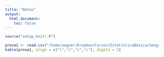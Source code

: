 ```yaml
---
title: "Notas"
output:
  html_document:
    toc: false
---
```


```r
source("setup_knitr.R")
```


```r
prova1 <- read.csv("/home/wagner/Dropbox/Cursos/EstatísticaBásica/Geografia/Prova1Notas.csv", header = TRUE)
kable(prova1, align = c("l","c","c","c"), digits = 2)
```